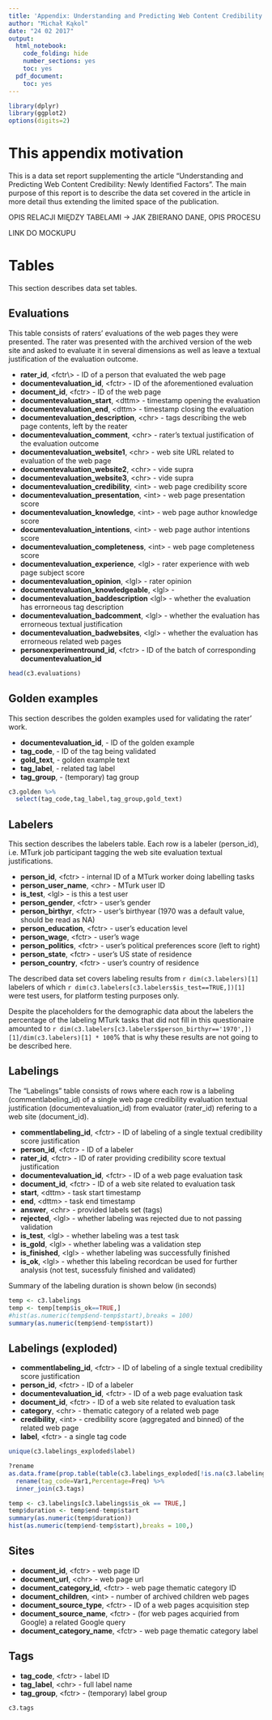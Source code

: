 ```yaml
---
title: 'Appendix: Understanding and Predicting Web Content Credibility'
author: "Michał Kąkol"
date: "24 02 2017"
output:
  html_notebook:
    code_folding: hide
    number_sections: yes
    toc: yes
  pdf_document:
    toc: yes
---
```

```R
library(dplyr)
library(ggplot2)
options(digits=2)
```

# This appendix motivation

This is a data set report supplementing the article "Understanding and Predicting Web Content Credibility: Newly Identified Factors". The main purpose of this report is to describe the data set covered in the article in more detail thus extending the limited space of the publication.

OPIS RELACJI MIĘDZY TABELAMI
 -> JAK ZBIERANO DANE, OPIS PROCESU

LINK DO MOCKUPU 

# Tables

This section describes data set tables.

## Evaluations

This table consists of raters' evaluations of the web pages they were presented. The rater was presented with the archived version of the web site and asked to evaluate it in several dimensions as well as leave a textual justification of the evaluation outcome.

* **rater_id**, \<fctr\\> - ID of a person that evaluated the web page
* **documentevaluation_id**, \<fctr\> - ID of the aforementioned evaluation
* **document_id**, \<fctr\> - ID of the web page
* **documentevaluation_start**, \<dttm\> - timestamp opening the evaluation
* **documentevaluation_end**, \<dttm\> - timestamp closing the evaluation
* **documentevaluation_description**, \<chr\> -  tags describing the web page contents, left by the reater
* **documentevaluation_comment**, \<chr\> - rater's textual justification of the evaluation outcome
* **documentevaluation_website1**, \<chr\> - web site URL related to evaluation of the web page
* **documentevaluation_website2**, \<chr\> - vide supra
* **documentevaluation_website3**, \<chr\> - vide supra
* **documentevaluation_credibility**, \<int\> - web page credibility score
* **documentevaluation_presentation**, \<int\> - web page presentation score
* **documentevaluation_knowledge**, \<int\> - web page author knowledge score
* **documentevaluation_intentions**, \<int\> - web page author intentions score
* **documentevaluation_completeness**, \<int\> - web page completeness score
* **documentevaluation_experience**, \<lgl\> - rater experience with web page subject score
* **documentevaluation_opinion**, \<lgl\> - rater opinion 
* **documentevaluation_knowledgeable**, \<lgl\> - 
* **documentevaluation_baddescription** \<lgl\> - whether the evaluation has errorneous tag description
* **documentevaluation_badcomment**, \<lgl\> - whether the evaluation has errorneous textual justification
* **documentevaluation_badwebsites**, \<lgl\> - whether the evaluation has errorneous related web pages
* **personexperimentround_id**, \<fctr\> - ID of the batch of corresponding **documentevaluation_id**

```r
head(c3.evaluations)
```

## Golden examples

This section describes the golden examples used for validating the rater' work.

* **documentevaluation_id**, <fctr> - ID of the golden example
* **tag_code**, <fctr> - ID of the tag being validated
* **gold_text**, <chr> - golden example text
* **tag_label**, <chr> - related tag label
* **tag_group**, <fctr> - (temporary) tag group

```R
c3.golden %>%
  select(tag_code,tag_label,tag_group,gold_text)
```

## Labelers

This section describes the labelers table. Each row is a labeler (person_id), i.e. MTurk job participant tagging the web site evaluation textual justifications.

* **person_id**, \<fctr\> - internal ID of a MTurk worker doing labelling tasks
* **person_user_name**, \<chr\> - MTurk user ID
* **is_test**, \<lgl\> - is this a test user
* **person_gender**, \<fctr\> - user's gender
* **person_birthyr**, \<fctr\> - user's birthyear (1970 was a default value, should be read as NA)
* **person_education**, \<fctr\> - user's education level
* **person_wage**, \<fctr\> - user's wage
* **person_politics**, \<fctr\> - user's political preferences score (left to right)
* **person_state**, \<fctr\> - user's US state of residence
* **person_country**, \<fctr\> - user's country of residence

The described data set covers labeling results from `r dim(c3.labelers)[1]` labelers of which `r dim(c3.labelers[c3.labelers$is_test==TRUE,])[1]` were test users, for platform testing purposes only.

Despite the placeholders for the demographic data about the labelers the percentage of the labeling MTurk tasks that did not fill in this questionaire amounted to `r dim(c3.labelers[c3.labelers$person_birthyr=='1970',])[1]/dim(c3.labelers)[1] * 100`% that is why these results are not going to be described here. 


## Labelings

The "Labelings" table consists of rows where each row is a labeling (commentlabeling_id) of a single web page credibility evaluation textual justification (documentevaluation_id) from evaluator (rater_id) refering to a web site (document_id).

* **commentlabeling_id**, \<fctr\> - ID of labeling of a single textual credibility score justification
* **person_id**, \<fctr\> - ID of a labeler
* **rater_id**, \<fctr\> - ID of rater providing credibility score textual justification
* **documentevaluation_id**, \<fctr\> - ID of a web page evaluation task
* **document_id**, \<fctr\> - ID of a web site related to evaluation task
* **start**, \<dttm\> - task start timestamp
* **end**, \<dttm\> - task end timestamp
* **answer**, \<chr\> - provided labels set (tags)
* **rejected**, \<lgl\> - whether labeling was rejected due to not passing validation
* **is_test**, \<lgl\> - whether labeling was a test task
* **is_gold**, \<lgl\> - whether labeling was a validation step
* **is_finished**, \<lgl\> - whether labeling was successfully finished
* **is_ok**, \<lgl\> - whether this labeling recordcan be used for further analysis (not test, sucessfuly finished and validated)



Summary of the labeling duration is shown below (in seconds)
```r
temp <- c3.labelings
temp <- temp[temp$is_ok==TRUE,]
#hist(as.numeric(temp$end-temp$start),breaks = 100)
summary(as.numeric(temp$end-temp$start))
```

## Labelings (exploded)

* **commentlabeling_id**, \<fctr\> - ID of labeling of a single textual credibility score justification
* **person_id**, \<fctr\> - ID of a labeler
* **documentevaluation_id**, \<fctr\> - ID of a web page evaluation task
* **document_id**, \<fctr\> - ID of a web site related to evaluation task
* **category**, \<chr\> - thematic category of a related web page
* **credibility**, \<int\> - credibility score (aggregated and binned) of the related web page
* **label**, \<fctr\> - a single tag code

```r
unique(c3.labelings_exploded$label)
```

```r
?rename
as.data.frame(prop.table(table(c3.labelings_exploded[!is.na(c3.labelings_exploded$label),"label"]))*100) %>%
  rename(tag_code=Var1,Percentage=Freq) %>%
  inner_join(c3.tags)
```

```r
temp <- c3.labelings[c3.labelings$is_ok == TRUE,]
temp$duration <- temp$end-temp$start
summary(as.numeric(temp$duration))
hist(as.numeric(temp$end-temp$start),breaks = 100,)
```

## Sites

* **document_id**, \<fctr\> - web page ID
* **document_url**, \<chr\> - web page url
* **document_category_id**, \<fctr\> - web page thematic category ID
* **document_children**, \<int\> - number of archived children web pages 
* **document_source_type**, \<fctr\> - ID of a web pages acquisition step
* **document_source_name**, \<fctr\> - (for web pages acquiried from Google) a related Google query
* **document_category_name**, \<fctr\> -  web page thematic category label

## Tags

* **tag_code**, \<fctr\> - label ID
* **tag_label**, \<chr\> - full label name
* **tag_group**, \<fctr\> - (temporary) label group

```r
c3.tags
```


